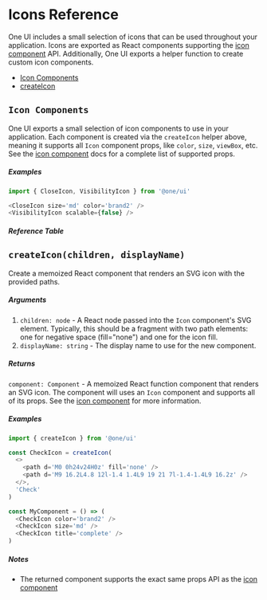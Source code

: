 
<Meta id='icon-reference' title='API Reference/Icons' />

# Icons Reference

One UI includes a small selection of icons that can be used throughout your application. Icons are exported as React components supporting the [icon component](/?path=/docs/components-icon--basic) API. Additionally, One UI exports a helper function to create custom icon components.

- [Icon Components](#icon-components)
- [createIcon](#createiconchildren-displayname)

## `Icon Components`

One UI exports a small selection of icon components to use in your application. Each component is created via the `createIcon` helper above, meaning it supports all `Icon` component props, like `color`, `size`, `viewBox`, etc. See the [icon component](/?path=/docs/components-icon--basic) docs for a complete list of supported props.

##### Examples

```javascript
import { CloseIcon, VisibilityIcon } from '@one/ui'

<CloseIcon size='md' color='brand2' />
<VisibilityIcon scalable={false} />
```

##### Reference Table

<IconsTable icons={icons} />

## `createIcon(children, displayName)`

Create a memoized React component that renders an SVG icon with the provided paths.

##### Arguments

1. `children: node` - A React node passed into the `Icon` component's SVG element. Typically, this should be a fragment with two path elements: one for negative space (fill="none") and one for the icon fill.
2. `displayName: string` - The display name to use for the new component.

##### Returns

`component: Component` - A memoized React function component that renders an SVG icon. The component will uses an `Icon` component and supports all of its props. See the [icon component](/?path=/docs/components-icon--basic) for more information.

##### Examples

```javascript
import { createIcon } from '@one/ui'

const CheckIcon = createIcon(
  <>
    <path d='M0 0h24v24H0z' fill='none' />
    <path d='M9 16.2L4.8 12l-1.4 1.4L9 19 21 7l-1.4-1.4L9 16.2z' />
  </>,
  'Check'
)

const MyComponent = () => (
  <CheckIcon color='brand2' />
  <CheckIcon size='md' />
  <CheckIcon title='complete' />
)
```

##### Notes

- The returned component supports the exact same props API as the [icon component](/?path=/docs/components-icon--basic)
